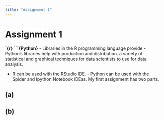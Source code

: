 ```yaml
---
title: "Assignment 1"
---
```


# Assignment 1

**`{r}**                                                           **```{Python}** 
-  Libraries in the R programming language provide                 -  Python's libraries help with production and distribution.
a variety of statistical and graphical techniques 
for data scientists to use for data analysis.

-  R can be used with the RStudio IDE.                             -  Python can be used with the Spider and Ipython Notebook IDEas.
My first assignment has two parts.

## (a)

## (b)
